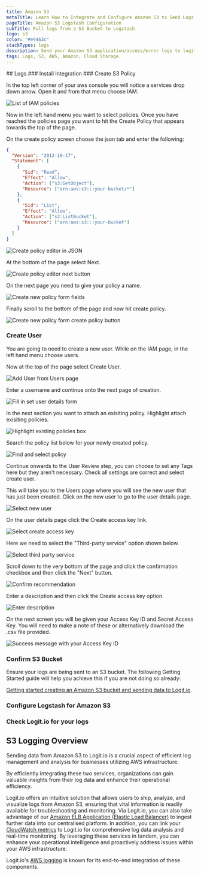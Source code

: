 ```yaml
---
title: Amazon S3
metaTitle: Learn How to Integrate and Configure Amazon S3 to Send Logs
pageTitle: Amazon S3 Logstash Configuration
subTitle: Pull logs from a S3 Bucket to Logstash
logo: s3
color: "#e9463c"
stackTypes: logs
description: Send your Amazon S3 application/access/error logs to logit.io via logstash using the instructions below and begin searching your data
tags: Logs, S3, AWS, Amazon, Cloud Storage
---
```


<Steps>
  ## Logs
  ### Install Integration
  <InstallIntegration/>
  ### Create S3 Policy

  In the top left corner of your aws console you will notice a services drop down arrow. 
  Open it and from that menu choose IAM.
          
  ![List of IAM policies](@/images/integrations/s3/s3-003.png)

  Now in the left hand menu you want to select policies. Once you have reached the policies 
  page you want to hit the Create Policy that appears towards the top of the page. 

  On the create policy screen choose the json tab and enter the following:

  ```json copy showLineNumbers
  {
    "Version": "2012-10-17",
    "Statement": [
      {
        "Sid": "Read",
        "Effect": "Allow",
        "Action": ["s3:GetObject"],
        "Resource": ["arn:aws:s3:::your-bucket/*"]
      },
      {
        "Sid": "List",
        "Effect": "Allow",
        "Action": ["s3:ListBucket"],
        "Resource": ["arn:aws:s3:::your-bucket"]
      }
    ]
  }
  ```

  ![Create policy editor in JSON](@/images/integrations/s3/s3-004.png)

  At the bottom of the page select Next.

  ![Create policy editor next button](@/images/integrations/s3/s3-011.png)

  On the next page you need to give your policy a name.

  ![Create new policy form fields](@/images/integrations/s3/s3-005.png)

  Finally scroll to the bottom of the page and now hit create policy.

  ![Create new policy form create policy button](@/images/integrations/s3/s3-012.png)

  ### Create User
  You are going to need to create a new user. While on the IAM page, in the left hand menu choose users.
          
  Now at the top of the page select Create User.

  ![Add User from Users page](@/images/integrations/s3/s3-001.png)

  Enter a username and continue onto the next page of creation.

  ![Fill in set user details form](@/images/integrations/s3/s3-002.png)

  In the next section you want to attach an exisiting policy. Highlight attach exisiting policies.

  ![Highlight existing policies box](@/images/integrations/s3/s3-006.png)

  Search the policy list below for your newly created policy.

  ![Find and select policy](@/images/integrations/s3/s3-013.png)

  Continue onwards to the User Review step, you can choose to set any Tags here but 
  they aren't necessary. Check all settings are correct and select create user.

  This will take you to the Users page where you will see the new user that has 
  just been created. Click on the new user to go to the user details page.

  ![Select new user](@/images/integrations/s3/s3-014.png)

  On the user details page click the Create access key link.

  ![Select create access key](@/images/integrations/s3/s3-015.png)

  Here we need to select the "Third-party service" option shown below.

  ![Select third party service](@/images/integrations/s3/s3-016.png)

  Scroll down to the very bottom of the page and click the confirmation 
  checkbox and then click the "Next" button.

  ![Confirm recommendation](@/images/integrations/s3/s3-017.png)

  Enter a description and then click the Create access key option.

  ![Enter description](@/images/integrations/s3/s3-018.png)

  On the next screen you will be given your Access Key ID and Secret Access Key. 
  You will need to make a note of these or alternatively download the .csv file provided.

  ![Success message with your Access Key ID](@/images/integrations/s3/s3-008.png)

  ### Confirm S3 Bucket

  Ensure your logs are being sent to an S3 bucket. The following Getting Started guide 
  will help you achieve this if you are not doing so already:
          
  [Getting started creating an Amazon S3 bucket and sending data to Logit.io](/log-management/troubleshooting/how-to-create-amazon-s3-bucket).

  ### Configure Logstash for Amazon S3

  <AddS3Input type="aws_s3" utmMedium="logs" utmCampaign="awss3" />

  ### Check Logit.io for your logs

  <LaunchStack source="s3" utmMedium="aws" utmCampaign="s3" />

</Steps>

## S3 Logging Overview

Sending data from Amazon S3 to Logit.io is a crucial aspect of efficient log 
management and analysis for businesses utilizing AWS infrastructure. 

By efficiently integrating these two services, organizations can gain valuable 
insights from their log data and enhance their operational efficiency. 

Logit.io offers an intuitive solution that allows users to ship, analyze, and visualize 
logs from Amazon S3, ensuring that vital information is readily available for troubleshooting 
and monitoring. Via Logit.io, you can also take advantage of our 
[Amazon ELB Application (Elastic Load Balancer)](/integrations/log-management/aws/elb-application) to ingest 
further data into our centralised platform. In addition, you can link your 
[CloudWatch metrics](/integrations/infrastructure-metrics/aws/cloudwatch) to Logit.io for comprehensive log data analysis 
and real-time monitoring. By leveraging these services in tandem, you can enhance your 
operational intelligence and proactively address issues within your AWS infrastructure.

Logit.io's [AWS logging](https://logit.io/solutions/aws-logging/) is known for its end-to-end integration of these components.